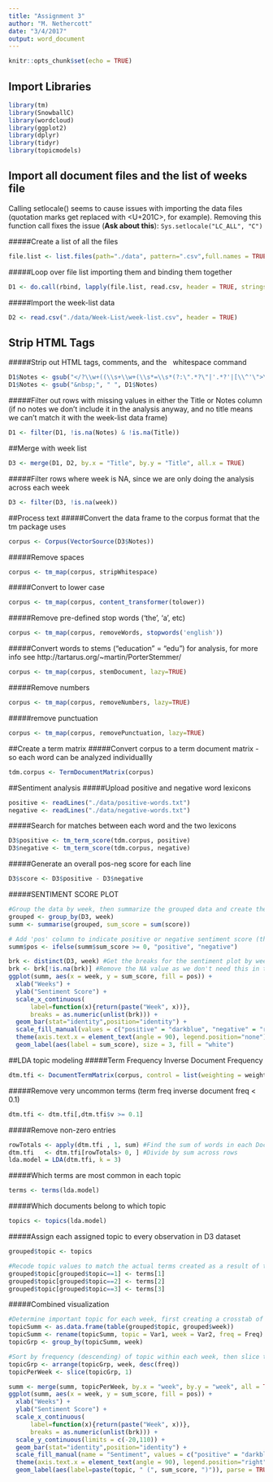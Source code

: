 ```yaml
---
title: "Assignment 3"
author: "M. Nethercott"
date: "3/4/2017"
output: word_document
---
```


```r
knitr::opts_chunk$set(echo = TRUE)
```

## Import Libraries

```r
library(tm)
library(SnowballC)
library(wordcloud)
library(ggplot2)
library(dplyr)
library(tidyr)
library(topicmodels)
```

## Import all document files and the list of weeks file

Calling setlocale() seems to cause issues with importing the data files (quotation marks get replaced with <U+201C>, for example). Removing this function call fixes the issue (**Ask about this**):
`Sys.setlocale("LC_ALL", "C")`

#####Create a list of all the files
```r
file.list <- list.files(path="./data", pattern=".csv",full.names = TRUE)
```

#####Loop over file list importing them and binding them together
```r
D1 <- do.call(rbind, lapply(file.list, read.csv, header = TRUE, stringsAsFactors = FALSE, na.strings=c("")))
```

#####Import the week-list data
```r
D2 <- read.csv("./data/Week-List/week-list.csv", header = TRUE)
```

## Strip HTML Tags
#####Strip out HTML tags, comments, and the &nbsp; whitespace command
```r
D1$Notes <- gsub("</?\\w+((\\s+\\w+(\\s*=\\s*(?:\".*?\"|'.*?'|[\\^'\">\\s]+))?)+\\s*|\\s*)/?>|<!--[\\s\\S]*?-->", "", D1$Notes)
D1$Notes <- gsub("&nbsp;", " ", D1$Notes)
```

#####Filter out rows with missing values in either the Title or Notes column (if no notes we don't include it in the analysis anyway, and no title means we can't match it with the week-list data frame)
```r
D1 <- filter(D1, !is.na(Notes) & !is.na(Title))
```

##Merge with week list
```r
D3 <- merge(D1, D2, by.x = "Title", by.y = "Title", all.x = TRUE)
```

#####Filter rows where week is NA, since we are only doing the analysis across each week
```r
D3 <- filter(D3, !is.na(week))
```

##Process text
#####Convert the data frame to the corpus format that the tm package uses
```r
corpus <- Corpus(VectorSource(D3$Notes))
```
#####Remove spaces
```r
corpus <- tm_map(corpus, stripWhitespace)
```
#####Convert to lower case
```r
corpus <- tm_map(corpus, content_transformer(tolower))
``` 
#####Remove pre-defined stop words ('the', 'a', etc)
```r
corpus <- tm_map(corpus, removeWords, stopwords('english'))
```
#####Convert words to stems ("education" = "edu") for analysis, for more info see  http://tartarus.org/~martin/PorterStemmer/
```r
corpus <- tm_map(corpus, stemDocument, lazy=TRUE)
```
#####Remove numbers
```r
corpus <- tm_map(corpus, removeNumbers, lazy=TRUE)
```
#####remove punctuation
```r
corpus <- tm_map(corpus, removePunctuation, lazy=TRUE)
```

##Create a term matrix
#####Convert corpus to a term document matrix - so each word can be analyzed individuallly
```r
tdm.corpus <- TermDocumentMatrix(corpus)
```

##Sentiment analysis
#####Upload positive and negative word lexicons
```r
positive <- readLines("./data/positive-words.txt")
negative <- readLines("./data/negative-words.txt")
```

#####Search for matches between each word and the two lexicons
```r
D3$positive <- tm_term_score(tdm.corpus, positive)
D3$negative <- tm_term_score(tdm.corpus, negative)
```

#####Generate an overall pos-neg score for each line
```r
D3$score <- D3$positive - D3$negative
```

#####SENTIMENT SCORE PLOT
```r
#Group the data by week, then summarize the grouped data and create the computed column for the sentiment score sum
grouped <- group_by(D3, week)
summ <- summarise(grouped, sum_score = sum(score))

# Add 'pos' column to indicate positive or negative sentiment score (this is just for aesthetic purposes, to set different colors for positive and negative sentiment scores)
summ$pos <- ifelse(summ$sum_score >= 0, "positive", "negative")

brk <- distinct(D3, week) #Get the breaks for the sentiment plot by weeks
brk <- brk[!is.na(brk)] #Remove the NA value as we don't need this in the plot
ggplot(summ, aes(x = week, y = sum_score, fill = pos)) + 
  xlab("Weeks") + 
  ylab("Sentiment Score") + 
  scale_x_continuous(
      label=function(x){return(paste("Week", x))}, 
      breaks = as.numeric(unlist(brk))) + 
  geom_bar(stat="identity",position="identity") + 
  scale_fill_manual(values = c("positive" = "darkblue", "negative" = "red")) +
  theme(axis.text.x = element_text(angle = 90), legend.position="none") +
  geom_label(aes(label = sum_score), size = 3, fill = "white")
```

##LDA topic modeling
#####Term Frequency Inverse Document Frequency
```r
dtm.tfi <- DocumentTermMatrix(corpus, control = list(weighting = weightTf))
```

#####Remove very uncommon terms (term freq inverse document freq < 0.1)
```r
dtm.tfi <- dtm.tfi[,dtm.tfi$v >= 0.1]
```

#####Remove non-zero entries
```r
rowTotals <- apply(dtm.tfi , 1, sum) #Find the sum of words in each Document
dtm.tfi   <- dtm.tfi[rowTotals> 0, ] #Divide by sum across rows
lda.model = LDA(dtm.tfi, k = 3)
```

#####Which terms are most common in each topic
```r
terms <- terms(lda.model)
```

#####Which documents belong to which topic
```r
topics <- topics(lda.model)
```

#####Assign each assigned topic to every observation in D3 dataset
```r
grouped$topic <- topics

#Recode topic values to match the actual terms created as a result of the LDA modeling
grouped$topic[grouped$topic==1] <- terms[1]
grouped$topic[grouped$topic==2] <- terms[2]
grouped$topic[grouped$topic==3] <- terms[3]
```

#####Combined visualization
```r

#Determine important topic for each week, first creating a crosstab of weeks and topics, with frequency for each topic grouped by week
topicSumm <- as.data.frame(table(grouped$topic, grouped$week))
topicSumm <- rename(topicSumm, topic = Var1, week = Var2, freq = Freq)
topicGrp <- group_by(topicSumm, week)

#Sort by frequency (descending) of topic within each week, then slice the top row from each
topicGrp <- arrange(topicGrp, week, desc(freq))
topicPerWeek <- slice(topicGrp, 1)

summ <- merge(summ, topicPerWeek, by.x = "week", by.y = "week", all = TRUE)
ggplot(summ, aes(x = week, y = sum_score, fill = pos)) + 
  xlab("Weeks") + 
  ylab("Sentiment Score") + 
  scale_x_continuous(
      label=function(x){return(paste("Week", x))}, 
      breaks = as.numeric(unlist(brk))) + 
  scale_y_continuous(limits = c(-20,110)) +
  geom_bar(stat="identity",position="identity") + 
  scale_fill_manual(name = "Sentiment", values = c("positive" = "darkblue", "negative" = "red")) +
  theme(axis.text.x = element_text(angle = 90), legend.position="right") +
  geom_label(aes(label=paste(topic, " (", sum_score, ")")), parse = TRUE, size = 2.5, fill = "white", vjust=1)
```